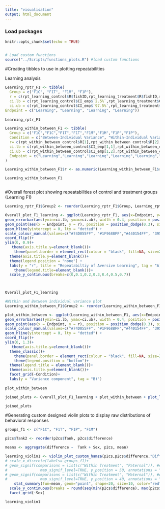 ```yaml
---
title: "visualisation"
output: html_document
---
```


### Load packages
```r
knitr::opts_chunk$set(echo = TRUE)


# Load custom functions
source("../Scripts/functions_plots.R") #load custom functions
```

#Creating tibbles to use in plotting repeatabilities



Learning analysis
```r
Learning_rptr_F1 <- tibble(
  Group = c("F1C", "F1T", "F1M", "F1P"),
  r = c(rpt_learning_control$R$fishID,rpt_learning_treatment$R$fishID,rpt_learning_Maternal$R$fishID,rpt_learning_Paternal$R$fishID),
  ci.lb = c(rpt_learning_control$CI_emp$`2.5%`,rpt_learning_treatment$CI_emp$`2.5%`,rpt_learning_Maternal$CI_emp$`2.5%`,rpt_learning_Paternal$CI_emp$`2.5%`),
  ci.ub = c(rpt_learning_control$CI_emp$`97.5%`,rpt_learning_treatment$CI_emp$`97.5%`,rpt_learning_Maternal$CI_emp$`97.5%`,rpt_learning_Paternal$CI_emp$`97.5%`),
Endpoint = c("Learning", "Learning", "Learning", "Learning"))
  
Learning_rptr_F1

Learning_within_between_F1 <- tibble(
  Group = c("F1C","F1C","F1T","F1T","F1M","F1M","F1P","F1P"),
  Condition = c("Between-Individual Variance", "Within-Individual Variance","Between-Individual Variance", "Within-Individual Variance","Between-Individual Variance", "Within-Individual Variance","Between-Individual Variance", "Within-Individual Variance"),
  r= c(rpt_within_between_control$R[1],rpt_within_between_control$R[2],rpt_within_between_treatment$R[1],rpt_within_between_treatment$R[2],rpt_within_between_maternal$R[1],rpt_within_between_maternal$R[2],rpt_within_between_paternal$R[1],rpt_within_between_paternal$R[2]),
  ci.lb = c(rpt_within_between_control$CI_emp[1,1],rpt_within_between_control$CI_emp[2,1],rpt_within_between_treatment$CI_emp[1,1],rpt_within_between_treatment$CI_emp[2,1],rpt_within_between_maternal$CI_emp[1,1],rpt_within_between_maternal$CI_emp[2,1],rpt_within_between_paternal$CI_emp[1,1],rpt_within_between_paternal$CI_emp[2,1]),
  ci.ub = c(rpt_within_between_control$CI_emp[1,2],rpt_within_between_control$CI_emp[2,2],rpt_within_between_treatment$CI_emp[1,2],rpt_within_between_treatment$CI_emp[2,2],rpt_within_between_maternal$CI_emp[1,2],rpt_within_between_maternal$CI_emp[2,2],rpt_within_between_paternal$CI_emp[1,2],rpt_within_between_paternal$CI_emp[2,2]),
  Endpoint = c("Learning","Learning","Learning","Learning","Learning","Learning","Learning","Learning")
)

Learning_within_between_F1$r <- as.numeric(Learning_within_between_F1$r)

Learning_within_between_F1



```

#Overall forest plot showing repeatabilities of control and treatment groups (Learning F1)
```r
Learning_rptr_F1$Group2 <- reorder(Learning_rptr_F1$Group, Learning_rptr_F1$r)

Overall_plot_F1_learning <- ggplot(Learning_rptr_F1, aes(x=Endpoint, y=r, colour=Group2)) +
geom_errorbar(aes(ymin=ci.lb, ymax=ci.ub), width = 0.4, position = position_dodge(0.3), size=0.8) +
geom_point(aes(x = Endpoint, y = r), position = position_dodge(0.3), size=3)+
geom_hline(yintercept = 0, lty = "dotted") +
scale_colour_manual(values=c("#74D055FF", "#1F968BFF","#440154FF", "39568CFF"))+ #color scheme
coord_flip()+
ylim(0, 0.9)+
   theme(axis.title.y=element_blank())+
    theme(panel.border = element_rect(colour = "black", fill=NA, size=2),axis.ticks = element_line(size=2,color="black"),axis.ticks.length=unit(0.2,"cm"))+ font("xylab",size=15)+font("xy",size=15)+font("xy.text", size = 15) +
  theme(axis.title.y=element_blank())+
  theme(legend.position = "none") +
  labs(y = "r", title = "Repeatabiltiy of Aversive Learning", tag = "A)")+
    theme(legend.title=element_blank())+
  scale_y_continuous(breaks=c(0,0.1,0.2,0.3,0.4,0.5,0.7))
 


Overall_plot_F1_learning

#Within and Between individual variance plot
Learning_within_between_F1$Group2 <- reorder(Learning_within_between_F1$Group, Learning_within_between_F1$r)

plot_within_between <- ggplot(Learning_within_between_F1, aes(x=Endpoint, y=r, colour=Group2)) +
geom_errorbar(aes(ymin=ci.lb, ymax=ci.ub), width = 0.4, position = position_dodge(0.3), size=0.8) +
geom_point(aes(x = Endpoint, y = r), position = position_dodge(0.3), size=3)+
scale_colour_manual(values=c("#74D055FF", "#1F968BFF","#440154FF", "39568CFF"))+#color scheme
geom_hline(yintercept = 0, lty = "dotted") +
coord_flip()+
ylim(0, 1.3)+
   theme(axis.title.y=element_blank())+
  theme_classic()+
    theme(panel.border = element_rect(colour = "black", fill=NA, size=2),axis.ticks = element_line(size=2,color="black"),axis.ticks.length=unit(0.2,"cm"))+      font("xylab",size=15)+font("xy",size=15)+font("xy.text", size = 15) +
    theme(legend.position = "bottom")+
  theme(legend.title = element_blank())+
  theme(axis.title.y=element_blank())+
  facet_grid(~Condition)+
  labs(y = "Variance component", tag = "B)")
 
plot_within_between

joined_plots <- Overall_plot_F1_learning + plot_within_between + plot_layout(ncol = 1, nrow=2)

joined_plots

```


#Generating custom designed violin plots to display raw distributions of behavioral responses
```r

groups_f1 <- c("F1C", "F1T", "F1P", "F1M")

p2cs$Tank2 <- reorder(p2cs$Tank, p2cs$difference)

means <- aggregate(difference ~  Tank + Sex, p2cs, mean)

learning_violin1 <- violin_plot_custom_hamza(p2cs,p2cs$difference,"Difference between time spent in baseline and probe period for CS+", "Seconds")+
# scale_x_discrete(labels= groups_f1)+
# geom_signif(comparisons = list(c("Within Treatment", "Paternal")), #Adding contrasts         #EDIT ONCE CONFIRMED WHICH ARE SIGNIFICANT
#               map_signif_level=TRUE, y_position = 50, annotations = "**", textsize = 4)+
# geom_signif(comparisons = list(c("Within Treatment", "Maternal")), #Adding contrasts
#               map_signif_level=TRUE, y_position = 40, annotations = "**", textsize = 4)  +
    stat_summary(fun=mean, geom="point", shape=20, size=10, color="red", fill="red")+
  scale_y_continuous(breaks = round(seq(min(p2cs$difference), max(p2cs$difference), by = 5),1))+
  facet_grid(~Sex)

learning_violin1
```

